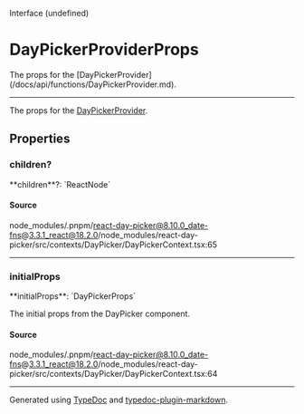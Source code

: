 <SectionTitle>Interface (undefined)</SectionTitle>

# DayPickerProviderProps

<Description>
  The props for the
  [DayPickerProvider](/docs/api/functions/DayPickerProvider.md).
</Description>

---

The props for the [DayPickerProvider](/docs/api/functions/DayPickerProvider.md).

## Properties

<a id="children" name="children"></a>

### children?

<SignatureMemberIdentifier>
  **children**?: `ReactNode`
</SignatureMemberIdentifier>

#### Source

node_modules/.pnpm/react-day-picker@8.10.0_date-fns@3.3.1_react@18.2.0/node_modules/react-day-picker/src/contexts/DayPicker/DayPickerContext.tsx:65

---

<a id="initialprops" name="initialprops"></a>

### initialProps

<SignatureMemberIdentifier>
  **initialProps**: `DayPickerProps`
</SignatureMemberIdentifier>

The initial props from the DayPicker component.

#### Source

node_modules/.pnpm/react-day-picker@8.10.0_date-fns@3.3.1_react@18.2.0/node_modules/react-day-picker/src/contexts/DayPicker/DayPickerContext.tsx:64

---

Generated using [TypeDoc](https://typedoc.org) and [typedoc-plugin-markdown](https://typedoc-plugin-markdown.org).
